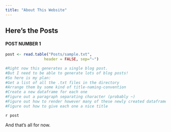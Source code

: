 ```yaml
---
title: "About This Website"
---
```


<h2>Here's the Posts</h2>

<h4>POST NUMBER 1</h4>
```r
post <- read.table("Posts/sample.txt", 
                 header = FALSE, sep="~")

#Right now this generates a single blog post.
#But I need to be able to generate lots of blog posts!
#So here is my plan:
#Get a list of all the .txt files in the directory
#Arrange them by some kind of title-naming-convention
#Create a new dataframe for each one
#Figure out a paragraph separating character (probably ~)
#Figure out how to render however many of these newly created dataframes there are in the body of markdown
#Figure out how to give each one a nice title
```

`r post`

<p>And that's all for now.</p>